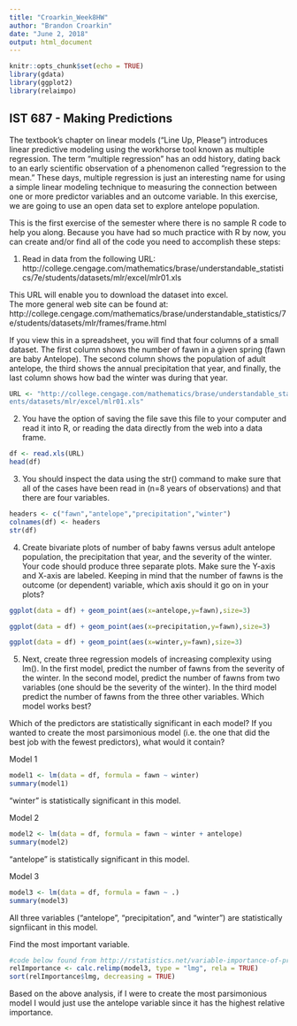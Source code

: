 ---
title: "Croarkin_Week8HW"
author: "Brandon Croarkin"
date: "June 2, 2018"
output: html_document
---

```{r setup, include=FALSE}
knitr::opts_chunk$set(echo = TRUE)
library(gdata)
library(ggplot2)
library(relaimpo)
```

## IST 687 - Making Predictions

The	textbook's	chapter	on	linear	models ("Line	Up,	Please")	introduces	linear	predictive	modeling	using	the	workhorse	tool	known	as	multiple	regression.	The	term	"multiple	regression"	has	an	odd	history,	dating	back	to	an	early	scientific	observation	of	a	phenomenon	called	"regression	to	the	mean."	These	days,	multiple	regression	is	just	an	interesting	name	for	using	a	simple	linear	modeling	technique	to	measuring	the	connection	between	one	or	more	predictor	variables	and	an	outcome	variable. In	this	exercise,	we	are	going	to	use	an	open	data	set	to	explore	antelope	population.

This	is	the	first	exercise	of	the	semester	where	there	is	no	sample	R	code	to	help	you	along.	Because	you	have	had	so	much	practice	with	R	by	now,	you	can	create	and/or	find	all	of	the	
code	you	need	to	accomplish	these	steps:

1. Read	in	data	from	the	following	URL:	
http://college.cengage.com/mathematics/brase/understandable_statistics/7e/students/datasets/mlr/excel/mlr01.xls

This	URL	will	enable	you	to	download	the	dataset	into	excel.	
The	more	general	web	site	can	be	found	at:
http://college.cengage.com/mathematics/brase/understandable_statistics/7e/students/datasets/mlr/frames/frame.html

If	you	view	this	in	a	spreadsheet,	you	will	find	that	four	columns	of	a	small	dataset. The	first	column	shows	the	number	of	fawn	in	a	given	spring	(fawn	are	baby	Antelope).	The	second	column	shows	the	population	of	adult	antelope,	the	third	shows	the	annual	precipitation	that	year,	and	finally,	the	last	column	shows	how	bad	the	winter	was	during	that	year.

```{r}
URL <- "http://college.cengage.com/mathematics/brase/understandable_statistics/7e/stud
ents/datasets/mlr/excel/mlr01.xls"
```

2. You	have	the	option	of	saving	the	file	save	this	file	to	your	computer	and	read	it	into	R,	or reading the	data	directly	from	the	web	into	a	data	frame.
```{r}
df <- read.xls(URL)
head(df)
```

3. You	should	inspect	the	data	using	the	str()	command	to	make	sure	that	all	of	the	cases	have	been	read	in	(n=8	years	of observations)	and	that	there	are	four variables.	
```{r}
headers <- c("fawn","antelope","precipitation","winter")
colnames(df) <- headers
str(df)
```

4. Create	bivariate	plots	of	number	of	baby	fawns versus	adult	antelope	population,	the	precipitation	that	year,	and	the	severity	of	the	winter.	Your	code	should	produce	three	separate	plots.	Make	sure	the	Y-axis	and	X-axis	are	labeled.	Keeping	in	mind	that	the	number	of	fawns is	the	outcome	(or	dependent)	variable,	which	axis	should	it	go	on	in	your	plots?

```{r}
ggplot(data = df) + geom_point(aes(x=antelope,y=fawn),size=3)
```

```{r}
ggplot(data = df) + geom_point(aes(x=precipitation,y=fawn),size=3)
```

```{r}
ggplot(data = df) + geom_point(aes(x=winter,y=fawn),size=3)
```

5. Next,	create	three	regression	models	of	increasing	complexity	using	lm().	In	the	first	model,	predict	the	number	of	fawns	from	the	severity	of	the	winter.	In	the	second	model,	predict	the	number	of	fawns from	two	variables	(one	should	be	the	severity	of	the	winter).	In	the	third	model	predict	the	number	of	fawns from	the	three	other	variables.	Which	model	works	best?	

Which	of	the	predictors	are statistically	significant	in	each	model? If	you	wanted	to	create	the	most parsimonious	model	(i.e. the	one	that	did	the	best	job	with	the	fewest	predictors),	what	would	it	contain?

Model 1
```{r}
model1 <- lm(data = df, formula = fawn ~ winter)
summary(model1)
```
"winter" is statistically significant in this model. 


Model 2
```{r}
model2 <- lm(data = df, formula = fawn ~ winter + antelope)
summary(model2)
```
"antelope" is statistically significant in this model.

Model 3
```{r}
model3 <- lm(data = df, formula = fawn ~ .)
summary(model3)
```
All three variables ("antelope", "precipitation", and "winter") are statistically signfiicant in this model. 

Find the most important variable.
```{r}
#code below found from http://rstatistics.net/variable-importance-of-predictors-that-contribute-most-significantly-to-a-response-variable-in-r/
relImportance <- calc.relimp(model3, type = "lmg", rela = TRUE)
sort(relImportance$lmg, decreasing = TRUE)
```
Based on the above analysis, if I were to create the most parsimonious model I would just use the antelope variable since it has the highest relative importance. 
